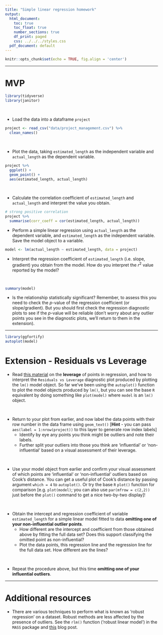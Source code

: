 ```yaml
---
title: "Simple linear regression homework"
output:
  html_document:
    toc: true
    toc_float: true
    number_sections: true
    df_print: paged
    css: ../../../styles.css
  pdf_document: default
---
```




```r
knitr::opts_chunk$set(echo = TRUE, fig.align = 'center')
```

<hr>

# MVP


```r
library(tidyverse)
library(janitor)
```

<br>

* Load the data into a dataframe `project`
```r
project <- read_csv("data/project_management.csv") %>% 
  clean_names()
```


<br>

* Plot the data, taking `estimated_length` as the independent variable and `actual_length` as the dependent variable. 
```r
project %>% 
  ggplot() +
  geom_point() +
  aes(estimated_length, actual_length)
```


<br>

* Calculate the correlation coefficient of `estimated_length` and `actual_length` and interpret the value you obtain.

```r
# strong positive correlation
project %>%
  summarise(corr_coeff = cor(estimated_length, actual_length))
```


* Perform a simple linear regression using `actual_length` as the dependent variable, and `estimated_length` as the independent variable. Save the model object to a variable. 

```r
model <- lm(actual_length ~ estimated_length, data = project)
```


* Interpret the regression coefficient of `estimated_length` (i.e. slope, gradient) you obtain from the model. How do you interpret the $r^2$ value reported by the model?

<br>
```r
summary(model)
```

* Is the relationship statistically significant? Remember, to assess this you need to check the $p$-value of the regression coefficient (or slope/gradient). But you should first check the regression diagnostic plots to see if the $p$-value will be reliable (don't worry about any outlier points you see in the diagnostic plots, we'll return to them in the extension).

<hr>
```r
library(ggfortify)
autoplot(model)
```

# Extension - Residuals vs Leverage

* Read [this material](https://boostedml.com/2019/03/linear-regression-plots-residuals-vs-leverage.html) on the **leverage** of points in regression, and how to interpret the `Residuals vs Leverage` diagnostic plot produced by plotting the `lm()` model object. So far we've been using the `autoplot()` function to plot the model objects produced by `lm()`, but you can see the base `R` equivalent by doing something like `plot(model)` where `model` is an `lm()` object.

<br>

* Return to your plot from earlier, and now label the data points with their row number in the data frame using `geom_text()` [**Hint** - you can pass `aes(label = 1:nrow(project))` to this layer to generate row index labels]
  - Identify by eye any points you think might be outliers and note their labels.
  - Further split your outliers into those you think are 'influential' or 'non-influential' based on a visual assessment of their leverage.

<br>

* Use your model object from earlier and confirm your visual assessment of which points are 'influential' or 'non-influential' outliers based on Cook's distance. You can get a useful plot of Cook's distance by passing argument `which = 4` to `autoplot()`. Or try the base `R` `plot()` function for comparison [e.g. `plot(model)`; you can also use `par(mfrow = c(2,2))` just before the `plot()` command to get a nice two-by-two display]!

<br>

* Obtain the intercept and regression coefficient of variable `estimated_length` for a simple linear model fitted to data **omitting one of your non-influential outlier points**. 
  - How different are the intercept and coefficient from those obtained above by fitting the full data set? Does this support classifying the omitted point as non-influential? 
  - Plot the data points, this regression line and the regression line for the full data set. How different are the lines?
  
<br>

* Repeat the procedure above, but this time **omitting one of your influential outliers**. 

<hr>

# Additional resources

* There are various techniques to perform what is known as 'robust regression' on a dataset. Robust methods are less affected by the presence of outliers. See the `rlm()` function ('robust linear model') in the `MASS` package and [this](http://www.alastairsanderson.com/R/tutorials/robust-regression-in-R/) blog post.



